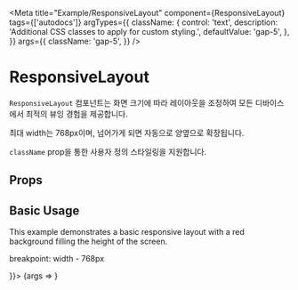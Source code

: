 
<Meta title="Example/ResponsiveLayout"
      component={ResponsiveLayout}
      tags={['autodocs']} 
      argTypes={{
        className: {
          control: 'text',
          description: 'Additional CSS classes to apply for custom styling.',
          defaultValue: 'gap-5',
        },
      }}
      args={{
        className: 'gap-5',
      }}
/>

# ResponsiveLayout

`ResponsiveLayout` 컴포넌트는 화면 크기에 따라 레이아웃을 조정하여 
모든 디바이스에서 최적의 뷰잉 경험을 제공합니다. 

최대 width는 768px이며, 넘어가게 되면 자동으로 양옆으로 확장됩니다.

`className` prop을 통한 사용자 정의 스타일링을 지원합니다.

## Props

<ArgsTable of={ResponsiveLayout} />


## Basic Usage

This example demonstrates a basic responsive layout with a red background filling the height of the screen.

breakpoint: width - 768px

<Canvas>
  <Story name="BasicResponsiveLayout" args={{ children: <div className="h-screen bg-red-500" /> }}>
    {args => <ResponsiveLayout {...args} />}
  </Story>
</Canvas>

